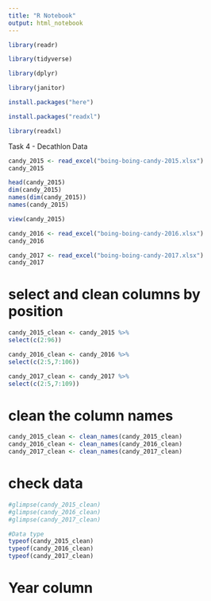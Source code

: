 ```yaml
---
title: "R Notebook"
output: html_notebook
---
```


```r
library(readr)
```

```r
library(tidyverse)
```

```r
library(dplyr)
```

```r
library(janitor)
```


```r
install.packages("here")
```

```r
install.packages("readxl")
```

```r
library(readxl)
```


Task 4 - Decathlon Data
```r
candy_2015 <- read_excel("boing-boing-candy-2015.xlsx")
candy_2015

```

```r
head(candy_2015)
dim(candy_2015)
names(dim(candy_2015))
names(candy_2015)
```

```r
view(candy_2015)
```


```r
candy_2016 <- read_excel("boing-boing-candy-2016.xlsx")
candy_2016
```

```r
candy_2017 <- read_excel("boing-boing-candy-2017.xlsx")
candy_2017
```

# select and clean columns by position
```r
candy_2015_clean <- candy_2015 %>%
select(c(2:96))

```

```r
candy_2016_clean <- candy_2016 %>%
select(c(2:5,7:106))
```

```r
candy_2017_clean <- candy_2017 %>%
select(c(2:5,7:109))
```

# clean the column names
```r
candy_2015_clean <- clean_names(candy_2015_clean)
candy_2016_clean <- clean_names(candy_2016_clean)
candy_2017_clean <- clean_names(candy_2017_clean)

```

# check data
```r
#glimpse(candy_2015_clean)
#glimpse(candy_2016_clean)
#glimpse(candy_2017_clean)

#Data type
typeof(candy_2015_clean)
typeof(candy_2016_clean)
typeof(candy_2017_clean)


```

# Year column
```r



```








